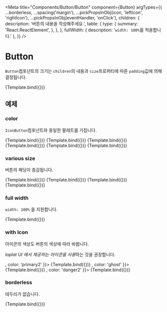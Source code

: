 
<Meta
  title="Components/Button/Button"
  component={Button}
  argTypes={{
    ...borderless,
    ...spacing('margin'),
    ...pickPropsInObj(icon, 'leftIcon', 'rightIcon'),
    ...pickPropsInObj(eventHandler, 'onClick'),
    children: {
      description: '버튼의 내용을 작성해주세요.',
      table: {
        type: {
          summary: 'React.ReactElement',
        },
      },
    },
    fullWidth: { description: '`width: 100%`를 적용합니다.' },
  }}
/>


# Button

`Button`컴포넌트의 크기는 `children`의 내용과 `size`프로퍼티에 따른 `padding`깂에 의해 결정됩니다.

<Canvas>
  <Story name="default" args={{ children: 'default' }}>
    {Template.bind({})}
  </Story>
</Canvas>

<ArgsTable story="default" />

## 예제

### color

`IconButton`컴포넌트와 동일한 팔레트를 가집니다.

<Canvas>
  <Story name="primary1" args={{ children: 'primary1', color: 'primary1' }}>
    {Template.bind({})}
  </Story>
  <Story name="primary2" args={{ children: 'primary2', color: 'primary2' }}>
    {Template.bind({})}
  </Story>
  <Story name="danger1" args={{ children: 'danger1', color: 'danger1' }}>
    {Template.bind({})}
  </Story>
  <Story name="danger2" args={{ children: 'danger2', color: 'danger2' }}>
    {Template.bind({})}
  </Story>
  <Story name="solid" args={{ children: 'solid', color: 'solid' }}>
    {Template.bind({})}
  </Story>
  <Story name="ghost" args={{ children: 'ghost', color: 'ghost' }}>
    {Template.bind({})}
  </Story>
</Canvas>

### various size

버튼의 패딩이 증감됩니다.

<Canvas>
  <Story name="xs" args={{ children: 'xs', size: 'xs' }}>
    {Template.bind({})}
  </Story>
  <Story name="sm" args={{ children: 'sm', size: 'sm' }}>
    {Template.bind({})}
  </Story>
  <Story name="md" args={{ children: 'md', size: 'md' }}>
    {Template.bind({})}
  </Story>
  <Story name="lg" args={{ children: 'lg', size: 'lg' }}>
    {Template.bind({})}
  </Story>
</Canvas>

### full width

`width: 100%` 을 지원합니다.

<Canvas>
  <Story name="full width" args={{ children: 'full width', fullWidth: true }}>
    {Template.bind({})}
  </Story>
</Canvas>

### with Icon

아이콘의 색상도 버튼의 색상에 따라 바뀝니다.

*loplat UI 에서 제공하는 아이콘을 사용*하는 것을 권장합니다.

<Canvas>
  <Story name="left icon primary2" args={{ children: 'left icon', leftIcon: <Alert />, color: 'primary2' }}>
    {Template.bind({})}
  </Story>
  <Story name="left icon ghost" args={{ children: 'left icon', leftIcon: <Alert />, color: 'ghost' }}>
    {Template.bind({})}
  </Story>
  <Story name="right icon danger2" args={{ children: 'right icon', rightIcon: <Alert />, color: 'danger2' }}>
    {Template.bind({})}
  </Story>
</Canvas>

### borderless

테두리가 없습니다.

<Canvas>
  <Story name="borderless button" args={{ children: 'primary2 borderless', color: 'primary2', borderless: true }}>
    {Template.bind({})}
  </Story>
</Canvas>

